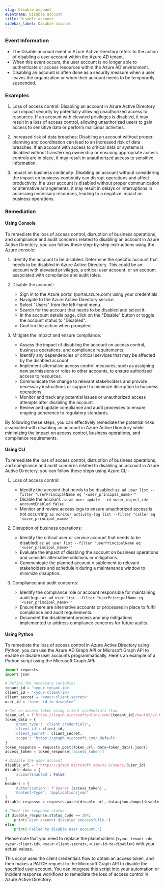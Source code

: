 ```yaml
--- 
slug: Disable account
eventname: Disable account
title: Disable account
sidebar_label: Disable account
---
```

                       
### Event Information

- The Disable account event in Azure Active Directory refers to the action of disabling a user account within the Azure AD tenant.
- When this event occurs, the user account is no longer able to authenticate or access resources within the Azure AD environment.
- Disabling an account is often done as a security measure when a user leaves the organization or when their account needs to be temporarily suspended.


### Examples

1. Loss of access control: Disabling an account in Azure Active Directory can impact security by potentially allowing unauthorized access to resources. If an account with elevated privileges is disabled, it may result in a loss of access control, allowing unauthorized users to gain access to sensitive data or perform malicious activities.

2. Increased risk of data breaches: Disabling an account without proper planning and coordination can lead to an increased risk of data breaches. If an account with access to critical data or systems is disabled without transferring ownership or ensuring appropriate access controls are in place, it may result in unauthorized access to sensitive information.

3. Impact on business continuity: Disabling an account without considering the impact on business continuity can disrupt operations and affect productivity. If a user account is disabled without proper communication or alternative arrangements, it may result in delays or interruptions in accessing necessary resources, leading to a negative impact on business operations.

### Remediation

#### Using Console

To remediate the loss of access control, disruption of business operations, and compliance and audit concerns related to disabling an account in Azure Active Directory, you can follow these step-by-step instructions using the Azure console:

1. Identify the account to be disabled: Determine the specific account that needs to be disabled in Azure Active Directory. This could be an account with elevated privileges, a critical user account, or an account associated with compliance and audit roles.

2. Disable the account: 
   - Sign in to the Azure portal (portal.azure.com) using your credentials.
   - Navigate to the Azure Active Directory service.
   - Select "Users" from the left-hand menu.
   - Search for the account that needs to be disabled and select it.
   - In the account details page, click on the "Disable" button or toggle the account status to "Disabled".
   - Confirm the action when prompted.

3. Mitigate the impact and ensure compliance:
   - Assess the impact of disabling the account on access control, business operations, and compliance requirements.
   - Identify any dependencies or critical services that may be affected by the disabled account.
   - Implement alternative access control measures, such as assigning new permissions or roles to other accounts, to ensure authorized access to resources.
   - Communicate the change to relevant stakeholders and provide necessary instructions or support to minimize disruption to business operations.
   - Monitor and track any potential issues or unauthorized access attempts after disabling the account.
   - Review and update compliance and audit processes to ensure ongoing adherence to regulatory standards.

By following these steps, you can effectively remediate the potential risks associated with disabling an account in Azure Active Directory while minimizing the impact on access control, business operations, and compliance requirements.

#### Using CLI

To remediate the loss of access control, disruption of business operations, and compliance and audit concerns related to disabling an account in Azure Active Directory, you can follow these steps using Azure CLI:

1. Loss of access control:
   - Identify the account that needs to be disabled: `az ad user list --filter "userPrincipalName eq '<user_principal_name>'"`
   - Disable the account: `az ad user update --id <user_object_id> --accountEnabled false`
   - Monitor and review access logs to ensure unauthorized access is not occurring: `az monitor activity-log list --filter "caller eq '<user_principal_name>'"`

2. Disruption of business operations:
   - Identify the critical user or service account that needs to be disabled: `az ad user list --filter "userPrincipalName eq '<user_principal_name>'"`
   - Evaluate the impact of disabling the account on business operations and consider alternative solutions or mitigations.
   - Communicate the planned account disablement to relevant stakeholders and schedule it during a maintenance window to minimize disruption.

3. Compliance and audit concerns:
   - Identify the compliance role or account responsible for maintaining audit logs: `az ad user list --filter "userPrincipalName eq '<user_principal_name>'"`
   - Ensure there are alternative accounts or processes in place to fulfill compliance and audit requirements.
   - Document the disablement process and any mitigations implemented to address compliance concerns for future audits.

#### Using Python

To remediate the loss of access control in Azure Active Directory using Python, you can use the Azure AD Graph API or Microsoft Graph API to enable or disable user accounts programmatically. Here's an example of a Python script using the Microsoft Graph API:

```python
import requests
import json

# Define the necessary variables
tenant_id = '<your-tenant-id>'
client_id = '<your-client-id>'
client_secret = '<your-client-secret>'
user_id = '<user-id-to-disable>'

# Get an access token using client credentials flow
token_url = f'https://login.microsoftonline.com/{tenant_id}/oauth2/v2.0/token'
token_data = {
    'grant_type': 'client_credentials',
    'client_id': client_id,
    'client_secret': client_secret,
    'scope': 'https://graph.microsoft.com/.default'
}
token_response = requests.post(token_url, data=token_data).json()
access_token = token_response['access_token']

# Disable the user account
disable_url = f'https://graph.microsoft.com/v1.0/users/{user_id}'
disable_data = {
    'accountEnabled': False
}
headers = {
    'Authorization': f'Bearer {access_token}',
    'Content-Type': 'application/json'
}
disable_response = requests.patch(disable_url, data=json.dumps(disable_data), headers=headers)

# Check the response status
if disable_response.status_code == 204:
    print('User account disabled successfully.')
else:
    print('Failed to disable user account.')
```

Please note that you need to replace the placeholders (`<your-tenant-id>`, `<your-client-id>`, `<your-client-secret>`, `<user-id-to-disable>`) with your actual values.

This script uses the client credentials flow to obtain an access token, and then makes a PATCH request to the Microsoft Graph API to disable the specified user account. You can integrate this script into your automation or incident response workflows to remediate the loss of access control in Azure Active Directory.


 